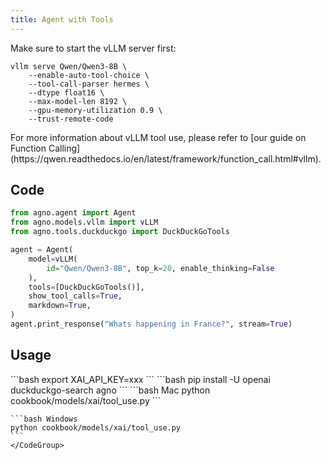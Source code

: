 ```yaml
---
title: Agent with Tools
---
```


Make sure to start the vLLM server first:

```shell
vllm serve Qwen/Qwen3-8B \
    --enable-auto-tool-choice \
    --tool-call-parser hermes \
    --dtype float16 \
    --max-model-len 8192 \
    --gpu-memory-utilization 0.9 \
    --trust-remote-code
```

<Note>
For more information about vLLM tool use, please refer to [our guide on Function Calling](https://qwen.readthedocs.io/en/latest/framework/function_call.html#vllm).
</Note>

## Code

```python cookbook/models/vllm/tool_use.py
from agno.agent import Agent
from agno.models.vllm import vLLM
from agno.tools.duckduckgo import DuckDuckGoTools

agent = Agent(
    model=vLLM(
        id="Qwen/Qwen3-8B", top_k=20, enable_thinking=False
    ),
    tools=[DuckDuckGoTools()],
    show_tool_calls=True,
    markdown=True,
)
agent.print_response("Whats happening in France?", stream=True)
```

## Usage

<Steps>
  <Snippet file="create-venv-step.mdx" />

  <Step title="Set your API key">
    ```bash
    export XAI_API_KEY=xxx
    ```
  </Step>

  <Step title="Install libraries">
    ```bash
    pip install -U openai duckduckgo-search agno
    ```
  </Step>

  <Step title="Run Agent">
    <CodeGroup>
    ```bash Mac
    python cookbook/models/xai/tool_use.py
    ```

    ```bash Windows
    python cookbook/models/xai/tool_use.py
    ```
    </CodeGroup>
  </Step>
</Steps>
